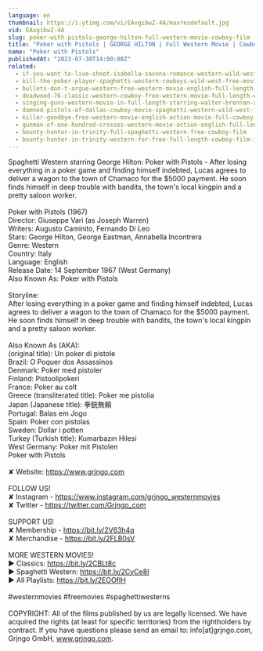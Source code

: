 ```yaml
---
language: en
thumbnail: https://i.ytimg.com/vi/EAxgibwZ-4A/maxresdefault.jpg
vid: EAxgibwZ-4A
slug: poker-with-pistols-george-hilton-full-western-movie-cowboy-film
title: "Poker with Pistols | GEORGE HILTON | Full Western Movie | Cowboy Film"
name: "Poker with Pistols"
publishedAt: "2023-07-30T14:00:08Z"
related:
  - if-you-want-to-live-shoot-isabella-savona-romance-western-wild-west-spaghetti-western
  - kill-the-poker-player-spaghetti-western-cowboys-wild-west-free-movie-western-movies
  - bullets-don-t-argue-western-free-western-movie-english-full-length-feature-film
  - deadwood-76-classic-western-cowboy-free-western-movie-full-length-english
  - singing-guns-western-movie-in-full-length-starring-walter-brennan-action-film-free-movie
  - damned-pistols-of-dallas-cowboy-movie-spaghetti-western-wild-west-free-full-western-movie
  - killer-goodbye-free-western-movie-english-action-movie-full-cowboy-film
  - gunman-of-one-hundred-crosses-western-movie-action-english-full-length
  - bounty-hunter-in-trinity-full-spaghetti-western-free-cowboy-film
  - bounty-hunter-in-trinity-western-for-free-full-length-cowboy-film-italo-western
---
```


Spaghetti Western starring George Hilton: Poker with Pistols - After losing everything in a poker game and finding himself indebted, Lucas agrees to deliver a wagon to the town of Chamaco for the $5000 payment. He soon finds himself in deep trouble with bandits, the town's local kingpin and a pretty saloon worker. <br />
<br />
Poker with Pistols (1967) <br />
Director: Giuseppe Vari (as Joseph Warren)<br />
Writers: Augusto Caminito, Fernando Di Leo<br />
Stars: George Hilton, George Eastman, Annabella Incontrera <br />
Genre: Western <br />
Country: Italy<br />
Language: English<br />
Release Date: 14 September 1967 (West Germany) <br />
Also Known As: Poker with Pistols <br />
<br />
Storyline:<br />
After losing everything in a poker game and finding himself indebted, Lucas agrees to deliver a wagon to the town of Chamaco for the $5000 payment. He soon finds himself in deep trouble with bandits, the town's local kingpin and a pretty saloon worker. <br />
<br />
Also Known As (AKA):<br />
(original title): Un poker di pistole<br />
Brazil: O Poquer dos Assassinos<br />
Denmark: Poker med pistoler<br />
Finland: Pistoolipokeri<br />
France: Poker au colt<br />
Greece (transliterated title): Poker me pistolia<br />
Japan (Japanese title): 拳銃無頼<br />
Portugal: Balas em Jogo<br />
Spain: Poker con pistolas<br />
Sweden: Dollar i potten<br />
Turkey (Turkish title): Kumarbazın Hilesi<br />
West Germany: Poker mit Pistolen<br />
 Poker with Pistols<br />
<br />
✘ Website: https://www.grjngo.com<br />
<br />
FOLLOW US!<br />
✘ Instagram - https://www.instagram.com/grjngo_westernmovies<br />
✘ Twitter - https://twitter.com/Grjngo_com<br />
<br />
SUPPORT US!<br />
✘ Membership - https://bit.ly/2V63h4q<br />
✘ Merchandise - https://bit.ly/2FLB0sV<br />
<br />
MORE WESTERN MOVIES! <br />
► Classics: https://bit.ly/2CBLt8c <br />
► Spaghetti Western: https://bit.ly/2CyCe8I <br />
► All Playlists: https://bit.ly/2EOOfIH <br />
<br />
#westernmovies #freemovies #spaghettiwesterns<br />
<br />
COPYRIGHT: All of the films published by us are legally licensed. We have acquired the rights (at least for specific territories) from the rightholders by contract. If you have questions please send an email to: info[at]grjngo.com, Grjngo GmbH, www.grjngo.com.